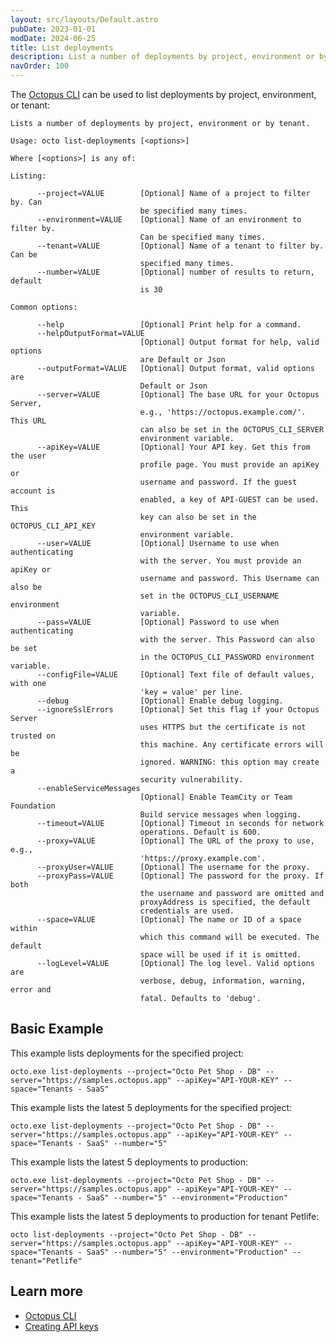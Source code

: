 ```yaml
---
layout: src/layouts/Default.astro
pubDate: 2023-01-01
modDate: 2024-06-25
title: List deployments
description: List a number of deployments by project, environment or by tenant.
navOrder: 100
---
```


The [Octopus CLI](/docs/octopus-rest-api/octopus-cli) can be used to list deployments by project, environment, or tenant: 

```
Lists a number of deployments by project, environment or by tenant.

Usage: octo list-deployments [<options>]

Where [<options>] is any of:

Listing:

      --project=VALUE        [Optional] Name of a project to filter by. Can
                             be specified many times.
      --environment=VALUE    [Optional] Name of an environment to filter by.
                             Can be specified many times.
      --tenant=VALUE         [Optional] Name of a tenant to filter by. Can be
                             specified many times.
      --number=VALUE         [Optional] number of results to return, default
                             is 30

Common options:

      --help                 [Optional] Print help for a command.
      --helpOutputFormat=VALUE
                             [Optional] Output format for help, valid options
                             are Default or Json
      --outputFormat=VALUE   [Optional] Output format, valid options are
                             Default or Json
      --server=VALUE         [Optional] The base URL for your Octopus Server,
                             e.g., 'https://octopus.example.com/'. This URL
                             can also be set in the OCTOPUS_CLI_SERVER
                             environment variable.
      --apiKey=VALUE         [Optional] Your API key. Get this from the user
                             profile page. You must provide an apiKey or
                             username and password. If the guest account is
                             enabled, a key of API-GUEST can be used. This
                             key can also be set in the OCTOPUS_CLI_API_KEY
                             environment variable.
      --user=VALUE           [Optional] Username to use when authenticating
                             with the server. You must provide an apiKey or
                             username and password. This Username can also be
                             set in the OCTOPUS_CLI_USERNAME environment
                             variable.
      --pass=VALUE           [Optional] Password to use when authenticating
                             with the server. This Password can also be set
                             in the OCTOPUS_CLI_PASSWORD environment variable.
      --configFile=VALUE     [Optional] Text file of default values, with one
                             'key = value' per line.
      --debug                [Optional] Enable debug logging.
      --ignoreSslErrors      [Optional] Set this flag if your Octopus Server
                             uses HTTPS but the certificate is not trusted on
                             this machine. Any certificate errors will be
                             ignored. WARNING: this option may create a
                             security vulnerability.
      --enableServiceMessages
                             [Optional] Enable TeamCity or Team Foundation
                             Build service messages when logging.
      --timeout=VALUE        [Optional] Timeout in seconds for network
                             operations. Default is 600.
      --proxy=VALUE          [Optional] The URL of the proxy to use, e.g.,
                             'https://proxy.example.com'.
      --proxyUser=VALUE      [Optional] The username for the proxy.
      --proxyPass=VALUE      [Optional] The password for the proxy. If both
                             the username and password are omitted and
                             proxyAddress is specified, the default
                             credentials are used.
      --space=VALUE          [Optional] The name or ID of a space within
                             which this command will be executed. The default
                             space will be used if it is omitted.
      --logLevel=VALUE       [Optional] The log level. Valid options are
                             verbose, debug, information, warning, error and
                             fatal. Defaults to 'debug'.
```

## Basic Example

<SamplesInstance />

This example lists deployments for the specified project:

```
octo.exe list-deployments --project="Octo Pet Shop - DB" --server="https://samples.octopus.app" --apiKey="API-YOUR-KEY" --space="Tenants - SaaS"
```

This example lists the latest 5 deployments for the specified project:

```
octo.exe list-deployments --project="Octo Pet Shop - DB" --server="https://samples.octopus.app" --apiKey="API-YOUR-KEY" --space="Tenants - SaaS" --number="5"
```

This example lists the latest 5 deployments to production:

```
octo.exe list-deployments --project="Octo Pet Shop - DB" --server="https://samples.octopus.app" --apiKey="API-YOUR-KEY" --space="Tenants - SaaS" --number="5" --environment="Production"
```

This example lists the latest 5 deployments to production for tenant Petlife:

```
octo list-deployments --project="Octo Pet Shop - DB" --server="https://samples.octopus.app" --apiKey="API-YOUR-KEY" --space="Tenants - SaaS" --number="5" --environment="Production" --tenant="Petlife"
```

## Learn more

- [Octopus CLI](/docs/octopus-rest-api/octopus-cli)
- [Creating API keys](/docs/octopus-rest-api/how-to-create-an-api-key)
